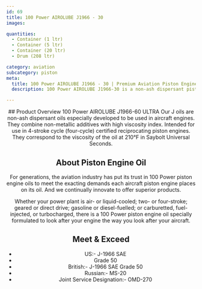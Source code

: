 ```yaml
---
id: 69
title: 100 Power AIROLUBE J1966 - 30
images:

quantities:
  - Container (1 ltr)
  - Container (5 ltr)
  - Container (20 ltr)
  - Drum (208 ltr)

category: aviation
subcategory: piston
meta:
  title: 100 Power AIROLUBE J1966 - 30 | Premium Aviation Piston Engine Oil
  description: 100 Power AIROLUBE J1966-30 is a non-ash dispersant piston engine oil designed for 4-stroke aircraft engines. It combines high-viscosity base oils with non-metallic additives to provide excellent stability and protection. Meets US and British J-1966 SAE Grade 50, Russian MS-20, and Joint Service Designation OMD-270 specifications.

---
```


<Header>
  ## Product Overview
 100 Power AIROLUBE J1966-60 ULTRA Our J oils are non-ash
dispersant oils especially developed to be used in aircraft engines.
They combine non-metallic additives with high viscosity index.
Intended for use in 4-stroke cycle (four-cycle) certified reciprocating
piston engines. They correspond to the viscosity of the oil at 210°F in
Saybolt Universal Seconds.

  ## About Piston Engine Oil
  For generations, the aviation industry has put its trust in 100 Power piston engine oils to meet the exacting demands each aircraft piston engine places on its oil. And we continually innovate to offer superior products.

  Whether your power plant is air- or liquid-cooled; two- or four-stroke; geared or direct drive; gasoline or diesel-fuelled; or carburetted, fuel-injected, or turbocharged, there is a 100 Power piston engine oil specially formulated to look after your engine the way you look after your aircraft.

  ## Meet & Exceed
  - US:- J-1966 SAE
  - Grade 50
  - British:- J-1966 SAE Grade 50
  - Russian:- MS-20
  - Joint Service Designation:- OMD-270

</Header>
